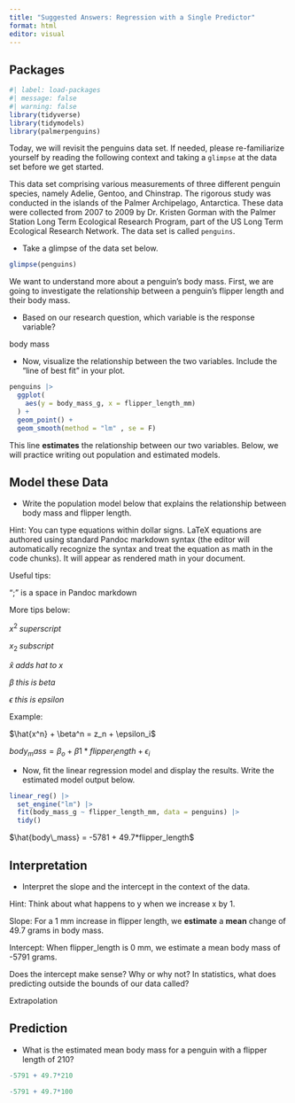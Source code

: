 ```yaml
---
title: "Suggested Answers: Regression with a Single Predictor"
format: html
editor: visual
---
```


## Packages

```r
#| label: load-packages
#| message: false
#| warning: false
library(tidyverse)
library(tidymodels)
library(palmerpenguins)
```

Today, we will revisit the penguins data set. If needed, please re-familiarize yourself by reading the following context and taking a `glimpse` at the data set before we get started.

This data set comprising various measurements of three different penguin species, namely Adelie, Gentoo, and Chinstrap. The rigorous study was conducted in the islands of the Palmer Archipelago, Antarctica. These data were collected from 2007 to 2009 by Dr. Kristen Gorman with the Palmer Station Long Term Ecological Research Program, part of the US Long Term Ecological Research Network. The data set is called `penguins`.

-   Take a glimpse of the data set below.

```r

glimpse(penguins)

```

We want to understand more about a penguin's body mass. First, we are going to investigate the relationship between a penguin's flipper length and their body mass.

-   Based on our research question, which variable is the response variable?

body mass

-   Now, visualize the relationship between the two variables. Include the "line of best fit" in your plot.

```r

penguins |>
  ggplot(
    aes(y = body_mass_g, x = flipper_length_mm)
  ) + 
  geom_point() + 
  geom_smooth(method = "lm" , se = F) 

```

This line **estimates** the relationship between our two variables. Below, we will practice writing out population and estimated models.

## Model these Data

-   Write the population model below that explains the relationship between body mass and flipper length.

Hint: You can type equations within dollar signs. LaTeX equations are authored using standard Pandoc markdown syntax (the editor will automatically recognize the syntax and treat the equation as math in the code chunks). It will appear as rendered math in your document.

Useful tips:

";" is a space in Pandoc markdown

More tips below:

$x^2 \; superscript$

$x_2 \; subscript$

$\hat{x}\; adds\; hat\; to\; x$

$\beta \; this\; is\; beta$

$\epsilon\; this\; is\; epsilon$

Example:

$\hat{x^n} + \beta^n = z_n + \epsilon_i$

$body_mass = \beta_o + \beta1*flipper_length + \epsilon_i$

-   Now, fit the linear regression model and display the results. Write the estimated model output below.

```r

linear_reg() |>
  set_engine("lm") |>
  fit(body_mass_g ~ flipper_length_mm, data = penguins) |>
  tidy()

```

$\hat{body\_mass} = -5781 + 49.7*flipper_length$

## Interpretation

-   Interpret the slope and the intercept in the context of the data.

Hint: Think about what happens to y when we increase x by 1.

Slope: For a 1 mm increase in flipper length, we **estimate** a **mean** change of 49.7 grams in body mass.

Intercept: When flipper_length is 0 mm, we estimate a mean body mass of -5791 grams.

Does the intercept make sense? Why or why not? In statistics, what does predicting outside the bounds of our data called?

Extrapolation

## Prediction

-   What is the estimated mean body mass for a penguin with a flipper length of 210?

```r

-5791 + 49.7*210

-5791 + 49.7*100
```
